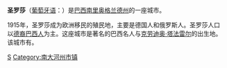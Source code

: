 {{Infobox Settlement
| name = 圣罗莎<br/>Santa Rosa
| image_skyline = 
| imagesize = 
| image_caption = 
| image_flag = 
| image_shield = 
| pushpin_map = Brazil
| pushpin_label_position = bottom
| subdivision_type = 国家
| subdivision_name = {{BRA}}
| subdivision_type1 = [[巴西行政区划|州]]
| subdivision_name1 = [[南里奥格兰德州|南里奥格兰德州]]
| elevation_m = 277
| elevation_ft = 
| area_total_km2 = 488.42
| population_as_of = 2004年
| population_total = 68468
| population_density_km2 = auto
| timezone = 
| utc_offset = 
| timezone_DST = 
| utc_offset_DST = 
| latd = 27
| latm = 52
| lats = 15
| latNS = S
| longd = 54
| longm = 28
| longs = 53
| longEW = W
| website =  
}}
'''圣罗莎'''（[[葡萄牙语|葡萄牙语]]：'''{{lang|pt|Santa Rosa}}'''）是[[巴西|巴西]][[南里奥格兰德州|南里奥格兰德州]]的一座城市。

1915年，圣罗莎成为欧洲移民的殖民地，主要是德国人和俄罗斯人。圣罗莎人口以[[德裔巴西人|德裔巴西人]]为主。这座城市是著名的巴西名人{{le|玛丽亚·达格拉·梅内盖尔|Xuxa}}与[[克劳迪奥·塔法雷尔|克劳迪奥·塔法雷尔]]的出生地。该城市有{{le|圣罗莎机场|Santa Rosa Airport (Brazil)}}。

{{Brazil-stub}}
{{南里約格朗德州市鎮}}

[[Category:南里奥格兰德州城市|S]]
[[Category:南大河州市镇|Category:南大河州市镇]]